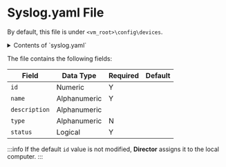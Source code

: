 # Syslog.yaml File

By default, this file is under `<vm_root>\config\devices`.

<details>
<summary>Contents of `syslog.yaml`</summary>
```YAML
devices:
  - id: 324235346
    name: 127.0.0.1
    description: syslog
    type: syslog
    status: true
    properties:
      address: "0.0.0.0"
      port: 14514
```
</details>

The file contains the following fields:

|Field|Data Type|Required|Default|
|---|---|---|---|
|`id`|Numeric|Y||
|`name`|Alphanumeric|Y||
|`description`|Alphanumeric|||
|`type`|Alphanumeric|N||
|`status`|Logical|Y||

:::info
If the default `id` value is not modified, **Director** assigns it to the local computer.
:::
